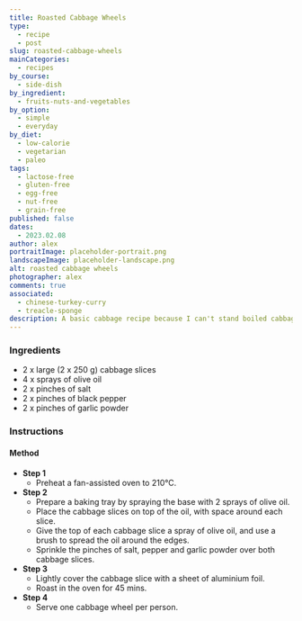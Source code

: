 ```yaml
---
title: Roasted Cabbage Wheels
type:
  - recipe
  - post
slug: roasted-cabbage-wheels
mainCategories:
  - recipes
by_course:
  - side-dish
by_ingredient:
  - fruits-nuts-and-vegetables
by_option:
  - simple
  - everyday
by_diet:
  - low-calorie
  - vegetarian
  - paleo
tags:
  - lactose-free
  - gluten-free
  - egg-free
  - nut-free
  - grain-free
published: false
dates:
  - 2023.02.08
author: alex
portraitImage: placeholder-portrait.png
landscapeImage: placeholder-landscape.png
alt: roasted cabbage wheels
photographer: alex
comments: true
associated:
  - chinese-turkey-curry
  - treacle-sponge
description: A basic cabbage recipe because I can't stand boiled cabbage.
---
```


<Ingredients>

### Ingredients

- 2 x large (2 x 250 g) cabbage slices
- 4 x sprays of olive oil
- 2 x pinches of salt
- 2 x pinches of black pepper
- 2 x pinches of garlic powder

</Ingredients>

<Instructions>

### Instructions

#### Method

- **Step 1**
  - Preheat a fan-assisted oven to 210°C.
- **Step 2**
  - Prepare a baking tray by spraying the base with 2 sprays of olive oil.
  - Place the cabbage slices on top of the oil, with space around each slice.
  - Give the top of each cabbage slice a spray of olive oil, and use a brush to spread the oil around the edges.
  - Sprinkle the pinches of salt, pepper and garlic powder over both cabbage slices.
- **Step 3**
  - Lightly cover the cabbage slice with a sheet of aluminium foil.
  - Roast in the oven for 45 mins.
- **Step 4**
  - Serve one cabbage wheel per person.

</Instructions>
